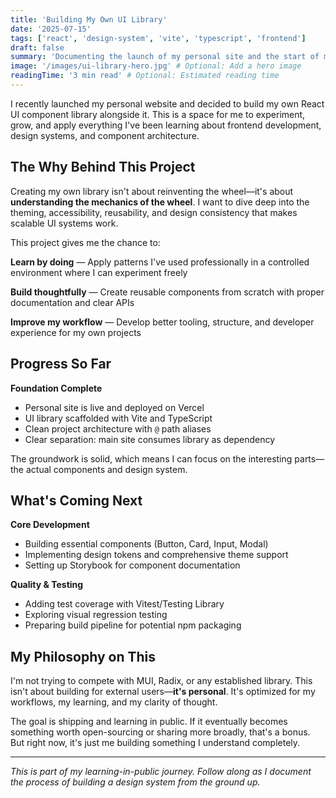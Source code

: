 ```yaml
---
title: 'Building My Own UI Library'
date: '2025-07-15'
tags: ['react', 'design-system', 'vite', 'typescript', 'frontend']
draft: false
summary: 'Documenting the launch of my personal site and the start of my React UI component library — a side project to deepen my frontend skills and design system thinking.'
image: '/images/ui-library-hero.jpg' # Optional: Add a hero image
readingTime: '3 min read' # Optional: Estimated reading time
---
```


I recently launched my personal website and decided to build my own React UI component library alongside it. This is a space for me to experiment, grow, and apply everything I've been learning about frontend development, design systems, and component architecture.

## The Why Behind This Project

Creating my own library isn't about reinventing the wheel—it's about **understanding the mechanics of the wheel**. I want to dive deep into the theming, accessibility, reusability, and design consistency that makes scalable UI systems work.

This project gives me the chance to:

**Learn by doing** — Apply patterns I've used professionally in a controlled environment where I can experiment freely

**Build thoughtfully** — Create reusable components from scratch with proper documentation and clear APIs

**Improve my workflow** — Develop better tooling, structure, and developer experience for my own projects

## Progress So Far

**Foundation Complete**

- Personal site is live and deployed on Vercel
- UI library scaffolded with Vite and TypeScript
- Clean project architecture with `@` path aliases
- Clear separation: main site consumes library as dependency

The groundwork is solid, which means I can focus on the interesting parts—the actual components and design system.

## What's Coming Next

**Core Development**

- Building essential components (Button, Card, Input, Modal)
- Implementing design tokens and comprehensive theme support
- Setting up Storybook for component documentation

**Quality & Testing**

- Adding test coverage with Vitest/Testing Library
- Exploring visual regression testing
- Preparing build pipeline for potential npm packaging

## My Philosophy on This

I'm not trying to compete with MUI, Radix, or any established library. This isn't about building for external users—**it's personal**. It's optimized for my workflows, my learning, and my clarity of thought.

The goal is shipping and learning in public. If it eventually becomes something worth open-sourcing or sharing more broadly, that's a bonus. But right now, it's just me building something I understand completely.

---

_This is part of my learning-in-public journey. Follow along as I document the process of building a design system from the ground up._
